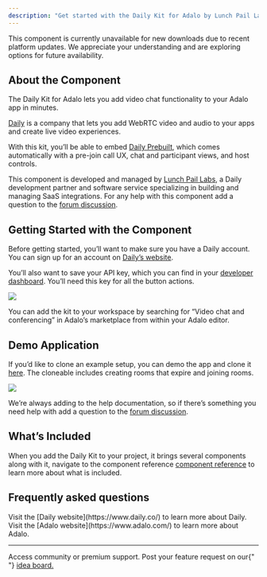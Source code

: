 ```yaml
---
description: "Get started with the Daily Kit for Adalo by Lunch Pail Labs."
---
```


<Warning>
  This component is currently unavailable for new downloads due to recent
  platform updates. We appreciate your understanding and are exploring options
  for future availability.
</Warning>

## About the Component

The Daily Kit for Adalo lets you add video chat functionality to your Adalo app in minutes.

[Daily](https://www.daily.co/) is a company that lets you add WebRTC video and audio to your apps and create live video experiences.

With this kit, you’ll be able to embed [Daily Prebuilt](https://www.daily.co/prebuilt), which comes automatically with a pre-join call UX, chat and participant views, and host controls.

This component is developed and managed by [Lunch Pail Labs](https://lunchpaillabs.com/), a Daily development partner and software service specializing in building and managing SaaS integrations. For any help with this component add a question to the [forum discussion](https://forum.adalo.com/t/coming-soon-free-daily-co-video-chat-component/24154).

## Getting Started with the Component

Before getting started, you’ll want to make sure you have a Daily account. You can sign up for an account on [Daily’s website](https://dashboard.daily.co/signup).

You’ll also want to save your API key, which you can find in your [developer dashboard](https://dashboard.daily.co/developers). You’ll need this key for all the button actions.

<Frame>
  <img src="https://uploads-ssl.webflow.com/5eed6e6fe625d140525c5769/66c25bff4c80d85252028c60_CleanShot%202023-11-28%20at%2014.07.22%402x%20(1).png" />
</Frame>

You can add the kit to your workspace by searching for “Video chat and conferencing” in Adalo’s marketplace from within your Adalo editor.

## Demo Application

If you’d like to clone an example setup, you can demo the app and clone it [here](https://previewer.adalo.com/cd2ebd72-9e57-468e-aaa5-fd6eec972283). The cloneable includes creating rooms that expire and joining rooms.

<Frame>
  <img src="https://uploads-ssl.webflow.com/5eed6e6fe625d140525c5769/66c25bff7adc52fac6e99e15_CleanShot%202023-11-28%20at%2014.25.39%402x%20(1).png" />
</Frame>

We’re always adding to the help documentation, so if there’s something you need help with add a question to the [forum discussion](https://forum.adalo.com/t/coming-soon-free-daily-co-video-chat-component/24154).

## What’s Included

When you add the Daily Kit to your project, it brings several components along with it, navigate to the component reference [component reference](/adalo/daily/component-reference/) to learn more about what is included.

## Frequently asked questions

<AccordionGroup>
  <Accordion title="Where can I learn more about Daily?">
    Visit the [Daily website](https://www.daily.co/) to learn more about Daily.
  </Accordion>
  <Accordion title="Where can I learn more about Adalo?">
    Visit the [Adalo website](https://www.adalo.com/) to learn more about Adalo.
  </Accordion>
</AccordionGroup>

---

<CardGroup cols={2}>
  <Card title="Need Help?" icon="envelope" href="/support/plans">
    Access community or premium support.
  </Card>
  <Card
    title="Have a feature request?"
    icon="lightbulb"
    href="https://lunchpaillabs.canny.io/feature-requests?selectedCategory=video-chat-kit-for-adalo"
  >
    Post your feature request on our{" "}
    <a href="https://lunchpaillabs.canny.io/feature-requests?selectedCategory=video-chat-kit-for-adalo">
      idea board.
    </a>
  </Card>
</CardGroup>
